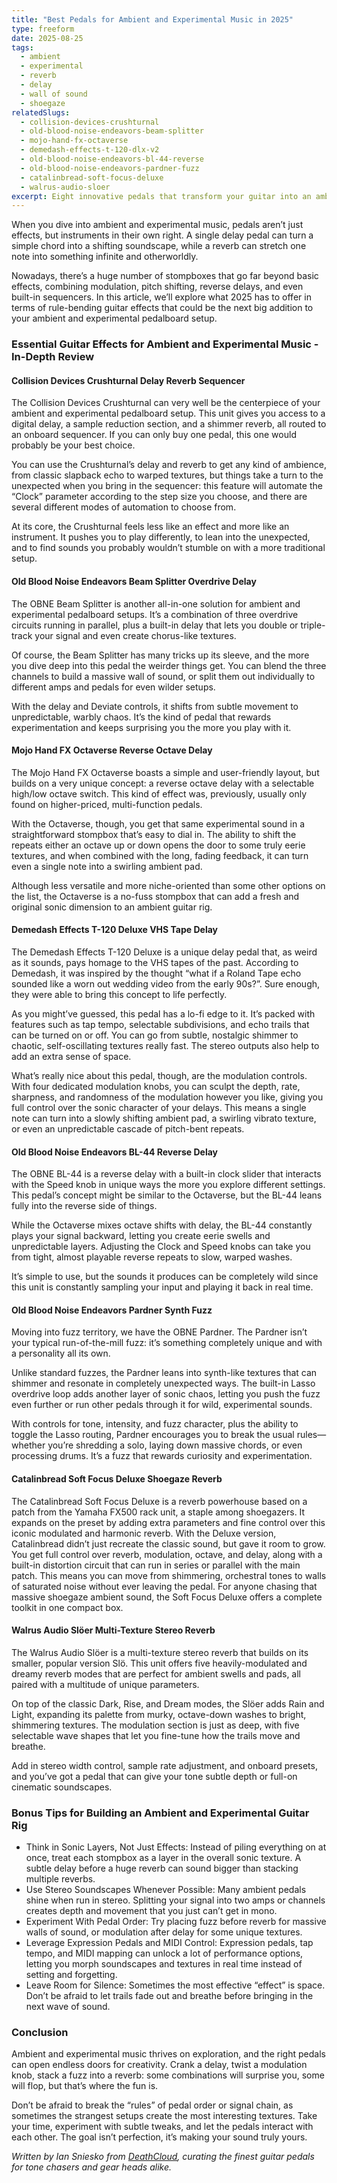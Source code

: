 ```yaml
---
title: "Best Pedals for Ambient and Experimental Music in 2025"
type: freeform
date: 2025-08-25
tags:
  - ambient
  - experimental
  - reverb
  - delay
  - wall of sound
  - shoegaze
relatedSlugs:
  - collision-devices-crushturnal
  - old-blood-noise-endeavors-beam-splitter
  - mojo-hand-fx-octaverse
  - demedash-effects-t-120-dlx-v2
  - old-blood-noise-endeavors-bl-44-reverse
  - old-blood-noise-endeavors-pardner-fuzz
  - catalinbread-soft-focus-deluxe
  - walrus-audio-sloer
excerpt: Eight innovative pedals that transform your guitar into an ambient and experimental soundscape machine. From reverse delays and octave shifters to modulated reverbs and synth-like fuzzes, these effects push creative boundaries in 2025.
---
```



When you dive into ambient and experimental music, pedals aren’t just effects, but instruments in their own right. A single delay pedal can turn a simple chord into a shifting soundscape, while a reverb can stretch one note into something infinite and otherworldly.

Nowadays, there’s a huge number of stompboxes that go far beyond basic effects, combining modulation, pitch shifting, reverse delays, and even built-in sequencers. In this article, we’ll explore what 2025 has to offer in terms of rule-bending guitar effects that could be the next big addition to your ambient and experimental pedalboard setup.

### Essential Guitar Effects for Ambient and Experimental Music - In-Depth Review

#### Collision Devices Crushturnal Delay Reverb Sequencer

<DemoWidget presetSlug="collision-devices-crushturnal" />

The Collision Devices Crushturnal can very well be the centerpiece of your ambient and experimental pedalboard setup. This unit gives you access to a digital delay, a sample reduction section, and a shimmer reverb, all routed to an onboard sequencer. If you can only buy one pedal, this one would probably be your best choice.

You can use the Crushturnal’s delay and reverb to get any kind of ambience, from classic slapback echo to warped textures, but things take a turn to the unexpected when you bring in the sequencer: this feature will automate the “Clock” parameter according to the step size you choose, and there are several different modes of automation to choose from.

At its core, the Crushturnal feels less like an effect and more like an instrument. It pushes you to play differently, to lean into the unexpected, and to find sounds you probably wouldn’t stumble on with a more traditional setup.

<PartnerLinks slug="collision-devices-crushturnal" />

#### Old Blood Noise Endeavors Beam Splitter Overdrive Delay

<DemoWidget presetSlug="old-blood-noise-endeavors-beam-splitter" />

The OBNE Beam Splitter is another all-in-one solution for ambient and experimental pedalboard setups. It’s a combination of three overdrive circuits running in parallel, plus a built-in delay that lets you double or triple-track your signal and even create chorus-like textures.

Of course, the Beam Splitter has many tricks up its sleeve, and the more you dive deep into this pedal the weirder things get. You can blend the three channels to build a massive wall of sound, or split them out individually to different amps and pedals for even wilder setups.

With the delay and Deviate controls, it shifts from subtle movement to unpredictable, warbly chaos. It’s the kind of pedal that rewards experimentation and keeps surprising you the more you play with it.

<PartnerLinks slug="old-blood-noise-endeavors-beam-splitter" />

#### Mojo Hand FX Octaverse Reverse Octave Delay

<DemoWidget presetSlug="mojo-hand-fx-octaverse" />

The Mojo Hand FX Octaverse boasts a simple and user-friendly layout, but builds on a very unique concept: a reverse octave delay with a selectable high/low octave switch. This kind of effect was, previously, usually only found on higher-priced, multi-function pedals.

With the Octaverse, though, you get that same experimental sound in a straightforward stompbox that’s easy to dial in. The ability to shift the repeats either an octave up or down opens the door to some truly eerie textures, and when combined with the long, fading feedback, it can turn even a single note into a swirling ambient pad.

Although less versatile and more niche-oriented than some other options on the list, the Octaverse is a no-fuss stompbox that can add a fresh and original sonic dimension to an ambient guitar rig.

<PartnerLinks slug="mojo-hand-fx-octaverse" />

#### Demedash Effects T-120 Deluxe VHS Tape Delay

<DemoWidget presetSlug="demedash-effects-t-120-dlx-v2" />

The Demedash Effects T-120 Deluxe is a unique delay pedal that, as weird as it sounds, pays homage to the VHS tapes of the past. According to Demedash, it was inspired by the thought “what if a Roland Tape echo sounded like a worn out wedding video from the early 90s?”. Sure enough, they were able to bring this
concept to life perfectly.

As you might’ve guessed, this pedal has a lo-fi edge to it. It’s packed with features such as tap tempo, selectable subdivisions, and echo trails that can be turned on or off. You can go from subtle, nostalgic shimmer to chaotic, self-oscillating textures really fast. The stereo outputs also help to add an extra sense of space.

What’s really nice about this pedal, though, are the modulation controls. With four dedicated modulation knobs, you can sculpt the depth, rate, sharpness, and randomness of the modulation however you like, giving you full control over the sonic character of your delays. This means a single note can turn into a slowly shifting ambient pad, a swirling vibrato texture, or even an unpredictable cascade of pitch-bent repeats.

<PartnerLinks slug="demedash-effects-t-120-dlx-v2" />

#### Old Blood Noise Endeavors BL-44 Reverse Delay

<DemoWidget presetSlug="old-blood-noise-endeavors-bl-44-reverse" />

The OBNE BL-44 is a reverse delay with a built-in clock slider that interacts with the Speed knob in unique ways the more you explore different settings. This pedal’s concept might be similar to the Octaverse, but the BL-44 leans fully into the reverse side of things.

While the Octaverse mixes octave shifts with delay, the BL-44 constantly plays your signal backward, letting you create eerie swells and unpredictable layers. Adjusting the Clock and Speed knobs can take you from tight, almost playable reverse repeats to slow, warped washes.

It’s simple to use, but the sounds it produces can be completely wild since this unit is constantly sampling your input and playing it back in real time.

<PartnerLinks slug="old-blood-noise-endeavors-bl-44-reverse" />

#### Old Blood Noise Endeavors Pardner Synth Fuzz

<DemoWidget presetSlug="old-blood-noise-endeavors-pardner-fuzz" />

Moving into fuzz territory, we have the OBNE Pardner. The Pardner isn’t your typical run-of-the-mill fuzz: it’s something completely unique and with a personality all its own.

Unlike standard fuzzes, the Pardner leans into synth-like textures that can shimmer and resonate in completely unexpected ways. The built-in Lasso overdrive loop adds another layer of sonic chaos, letting you push the fuzz even further or run other pedals through it for wild, experimental sounds.

With controls for tone, intensity, and fuzz character, plus the ability to toggle the Lasso routing, Pardner encourages you to break the usual rules—whether you’re shredding a solo, laying down massive chords, or even processing drums. It’s a fuzz that rewards curiosity and experimentation.

<PartnerLinks slug="old-blood-noise-endeavors-pardner-fuzz" />

#### Catalinbread Soft Focus Deluxe Shoegaze Reverb

<DemoWidget presetSlug="catalinbread-soft-focus-deluxe" />

The Catalinbread Soft Focus Deluxe is a reverb powerhouse based on a patch from the Yamaha FX500 rack unit, a staple among shoegazers. It expands on the preset by adding extra parameters and fine control over this iconic modulated and harmonic reverb.
With the Deluxe version, Catalinbread didn’t just recreate the classic sound, but gave it room to grow. You get full control over reverb, modulation, octave, and delay, along with a built-in distortion circuit that can run in series or parallel with the main patch.
This means you can move from shimmering, orchestral tones to walls of saturated noise without ever leaving the pedal. For anyone chasing that massive shoegaze ambient sound, the Soft Focus Deluxe offers a complete toolkit in one compact box.

<PartnerLinks slug="catalinbread-soft-focus-deluxe" />

#### Walrus Audio Slöer Multi-Texture Stereo Reverb

<DemoWidget presetSlug="walrus-audio-sloer" />

The Walrus Audio Slöer is a multi-texture stereo reverb that builds on its smaller, popular version Slö. This unit offers five heavily-modulated and dreamy reverb modes that are perfect for ambient swells and pads, all paired with a multitude of unique parameters.

On top of the classic Dark, Rise, and Dream modes, the Slöer adds Rain and Light, expanding its palette from murky, octave-down washes to bright, shimmering textures. The modulation section is just as deep, with five selectable wave shapes that let you fine-tune how the trails move and breathe.

Add in stereo width control, sample rate adjustment, and onboard presets, and you’ve got a pedal that can give your tone subtle depth or full-on cinematic soundscapes.

<PartnerLinks slug="walrus-audio-sloer" />

### Bonus Tips for Building an Ambient and Experimental Guitar Rig

- Think in Sonic Layers, Not Just Effects: Instead of piling everything on at once, treat each stompbox as a layer in the overall sonic texture. A subtle delay before a huge reverb can sound bigger than stacking multiple reverbs.
- Use Stereo Soundscapes Whenever Possible: Many ambient pedals shine when run in stereo. Splitting your signal into two amps or channels creates depth and movement that you just can’t get in mono.
- Experiment With Pedal Order: Try placing fuzz before reverb for massive walls of sound, or modulation after delay for some unique textures.
- Leverage Expression Pedals and MIDI Control: Expression pedals, tap tempo, and MIDI mapping can unlock a lot of performance options, letting you morph soundscapes and textures in real time instead of setting and forgetting.
- Leave Room for Silence: Sometimes the most effective “effect” is space. Don’t be afraid to let trails fade out and breathe before bringing in the next wave of sound.

### Conclusion

Ambient and experimental music thrives on exploration, and the right pedals can open endless doors for creativity. Crank a delay, twist a modulation knob, stack a fuzz into a reverb: some combinations will surprise you, some will flop, but that’s where the fun is.

Don’t be afraid to break the “rules” of pedal order or signal chain, as sometimes the strangest setups create the most interesting textures. Take your time, experiment with subtle tweaks, and let the pedals interact with each other. The goal isn’t perfection, it’s making your sound truly yours.

_Written by Ian Sniesko from [DeathCloud](https://deathcloud.com/LOOPYDEMOS), curating the finest guitar pedals for tone chasers and gear heads alike._
